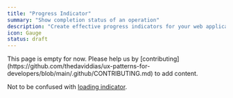 ```yaml
---
title: "Progress Indicator"
summary: "Show completion status of an operation"
description: "Create effective progress indicators for your web applications. Learn best practices for implementing progress bars, step indicators, and completion feedback with proper accessibility."
icon: Gauge
status: draft
---
```


<Callout type="warning">
  This page is empty for now. Please help us by
  [contributing](https://github.com/thedaviddias/ux-patterns-for-developers/blob/main/.github/CONTRIBUTING.md)
  to add content.
</Callout>

Not to be confused with [loading indicator](/patterns/user-feedback/loading-indicator).
